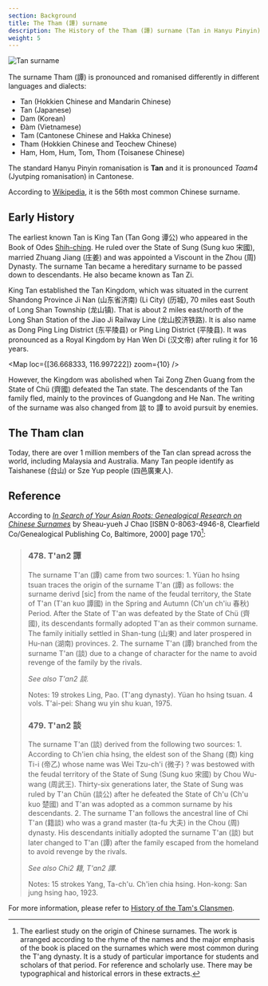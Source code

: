 ```yaml
---
section: Background
title: The Tham (譚) surname
description: The History of the Tham (譚) surname (Tan in Hanyu Pinyin)
weight: 5
---
```



![Tan surname](../images/about/Tan_name.png)

The surname Tham (譚) is pronounced and romanised differently in different languages and dialects:

- Tan (Hokkien Chinese and Mandarin Chinese)
- Tan (Japanese)
- Dam (Korean)
- Đàm (Vietnamese)
- Tam (Cantonese Chinese and Hakka Chinese)
- Tham (Hokkien Chinese and Teochew Chinese)
- Ham, Hom, Hum, Tom, Thom (Toisanese Chinese)

The standard Hanyu Pinyin romanisation is **Tan** and it is pronounced _Taam4_ (Jyutping romanisation) in Cantonese.

According to [Wikipedia](<https://en.wikipedia.org/wiki/Tan_(surname)>), it is the 56th most common Chinese surname.

## Early History

The earliest known Tan is King Tan (Tan Gong 谭公) who appeared in the Book of Odes [Shih-ching](https://en.wikipedia.org/wiki/Classic_of_Poetry). He ruled over the State of Sung (Sung kuo 宋國), married Zhuang Jiang (庄姜) and was appointed a Viscount in the Zhou (周) Dynasty. The surname Tan became a hereditary surname to be passed down to descendants. He also became known as Tan Zi.

King Tan established the Tan Kingdom, which was situated in the current Shandong Province Ji Nan (山东省济南) (Li City) (历城), 70 miles east South of Long Shan Township (龙山镇). That is about 2 miles east/north of the Long Shan Station of the Jiao Ji Railway Line (龙山胶济铁路). It is also name as Dong Ping Ling District (东平陵县) or Ping Ling District (平陵县). It was pronounced as a Royal Kingdom by Han Wen Di (汉文帝) after ruling it for 16 years.

<Map loc={[36.668333, 116.997222]} zoom={10} />

However, the Kingdom was abolished when Tai Zong Zhen Guang from the State of Chü (齊國) defeated the Tan state. The descendants of the Tan family fled, mainly to the provinces of Guangdong and He Nan. The writing of the surname was also changed from 談 to 譚 to avoid pursuit by enemies.

## The Tham clan

Today, there are over 1 million members of the Tan clan spread across the world, including Malaysia and Australia. Many Tan people identify as Taishanese (台山) or Sze Yup people (四邑廣東人).

## Reference

According to [_In Search of Your Asian Roots: Genealogical Research on Chinese Surnames_](https://books.google.com/books?id=t26Iv0Octa0C) by Sheau-yueh J Chao [ISBN 0-8063-4946-8, Clearfield Co/Genealogical Publishing Co, Baltimore, 2000] page 170[^1]:

> ### 478. T'an2 譚
>
> The surname T'an (譚) came from two sources: 1. Yüan ho hsing tsuan traces the origin of the surname T'an (譚) as follows: the surname derivd [sic] from the name of the feudal territory, the State of T'an (T'an kuo 譚國) in the Spring and Autumn (Ch'un ch'iu 春秋) Period. After the State of T'an was defeated by the State of Chü (齊國), its descendants formally adopted T'an as their common surname. The family initially settled in Shan-tung (山東) and later prospered in Hu-nan (湖南) provinces. 2. The surname T'an (譚) branched from the surname T'an (談) due to a change of character for the name to avoid revenge of the family by the rivals.
>
> _See also T'an2 談._
>
> Notes:
> 19 strokes
> Ling, Pao. (T'ang dynasty). Yüan ho hsing tsuan. 4 vols. T'ai-pei: Shang wu yin shu kuan, 1975.
>
> ### 479. T'an2 談
>
> The surname T'an (談) derived from the following two sources: 1. According to Ch'ien chia hsing, the eldest son of the Shang (商) king Ti-i (帝乙) whose name was Wei Tzu-ch'i (微子) ? was bestowed with the feudal territory of the State of Sung (Sung kuo 宋國) by Chou Wu-wang (周武王). Thirty-six generations later, the State of Sung was ruled by T'an Chün (談公) after he defeated the State of Ch'u (Ch'u kuo 楚國) and T'an was adopted as a common surname by his descendants. 2. The surname T'an follows the ancestral line of Chi T'an (籍談) who was a grand master (ta-fu 大夫) in the Chou (周) dynasty. His descendants initially adopted the surname T'an (談) but later changed to T'an (譚) after the family escaped from the homeland to avoid revenge by the rivals.
>
> _See also Chi2 籍, T'an2 譚._
>
> Notes:
> 15 strokes
> Yang, Ta-ch'u. Ch'ien chia hsing. Hon-kong: San jung hsing hao, 1923.

[^1]: The earliest study on the origin of Chinese surnames. The work is arranged according to the rhyme of the names and the major emphasis of the book is placed on the surnames which were most common during the T'ang dynasty. It is a study of particular importance for students and scholars of that period. For reference and scholarly use. There may be typographical and historical errors in these extracts.

For more information, please refer to [History of the Tam's Clansmen](http://tamhistory.blogspot.com/).
